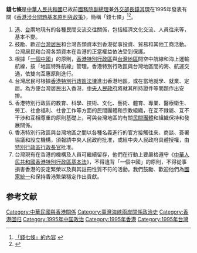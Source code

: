 '''錢七條'''是[[中華人民共和國|中華人民共和國]]已故前[[國務院副總理|國務院副總理]]兼[[中華人民共和國外交部|外交部長]][[錢其琛|錢其琛]]在1995年發表有關《[[錢七條|香港涉台問題基本原則與政策]]》，簡稱「錢七條」<ref>[http://www.mac.gov.tw/ct.asp?xItem=47400&ctNode=5841&mp=4 「錢七條」的內容] {{webarchive|url=https://web.archive.org/web/20160305141731/http://www.mac.gov.tw/ct.asp?xItem=47400&ctNode=5841&mp=4 |date=2016-03-05 }}</ref><ref>{{Cite web |url=http://news.china.com/domesticgd/10000159/20170510/30510122.html |title=钱其琛的“钱七条”成港澳处理涉台事务指导方针 |date=2017-05-10 |access-date=2017-05-10 |archive-date=2018-12-09 |archive-url=https://web.archive.org/web/20181209053620/https://news.china.com/domesticgd/10000159/20170510/30510122.html |dead-url=no }}</ref>。
 
#[[香港|港]]、[[中華民國|台]]兩地現有的各種民間交流交往關係，包括經濟文化交流、人員往來等，基本不變。
#鼓勵、歡迎[[中華民國國民|台灣居民]]和台灣各類資本到香港從事投資、貿易和其他工商活動。台灣居民和台灣各類資本在香港的正當權益依法受到保護。
#根據「[[一個中國_(中華人民共和國)|一個中國]]」的原則，[[香港特別行政區|香港特別行政區]]與[[台灣地區|台灣地區]]間空中航線和海上運輸航線，按「地區特殊航線」管理。香港特別行政區與台灣地區間的海、航運交通，依雙向互惠原則進行。
#台灣居民可根據[[香港法律|香港特別行政區法律]]進出香港地區，或在當地就學、就業、定居。為方便台灣居民出入香港，[[中華人民共和國中央政府|中央人民政府]]將就其所持證件等問題作出安排。
#香港特別行政區的教育、科學、技術、文化、藝術、體育、專業、醫療衛生、勞工、社會福利、社會工作等方面的民間團體和宗教組織，在互不隸屬、互不干涉和互相尊重的原則基礎上，可與台灣地區的有關[[社会团体|民間團體]]和組織保持和發展關係。
#香港特別行政區與台灣地區之間以各種名義進行的官方接觸往來、商談、簽署協議和設立機構，須報請中央人民政府批准，或經中央人民政府具體授權，由[[特別行政區行政長官|特別行政區行政長官]]批准。
#台灣現有在香港的機構及人員可繼續留存，他們在行動上要嚴格遵守《[[中華人民共和國香港特別行政區基本法|中華人民共和國香港特別行政區基本法]]》，不得違背「一個中國」的原則，不得從事損害香港的安定繁榮以及與其註冊性質不符的活動。我們鼓勵、歡迎他們為[[中國統一|國家統一]]和保持香港繁榮穩定作出貢獻。

== 参考文献 ==
{{Reflist}}

{{Taiwanese politics-stub}}
[[Category:中華民國與香港關係|Category:中華民國與香港關係]]
[[Category:臺灣海峽兩岸關係政治史|Category:臺灣海峽兩岸關係政治史]]
[[Category:香港回归|Category:香港回归]]
[[Category:1995年中国政治|Category:1995年中国政治]]
[[Category:1995年香港|Category:1995年香港]]
[[Category:1995年台灣|Category:1995年台灣]]